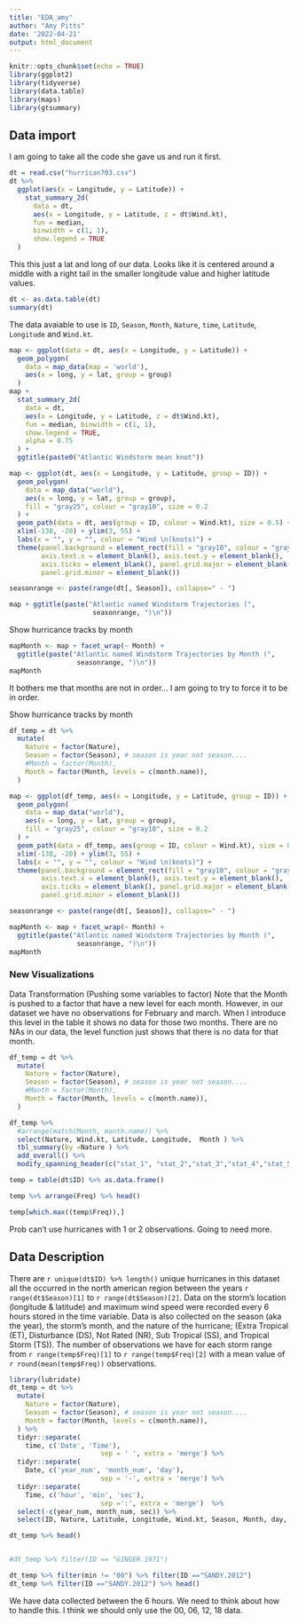 ```yaml
---
title: "EDA_amy"
author: "Amy Pitts"
date: '2022-04-21'
output: html_document
---
```


```r
knitr::opts_chunk$set(echo = TRUE)
library(ggplot2)
library(tidyverse)
library(data.table)
library(maps)
library(gtsummary)
```

## Data import 
I am going to take all the code she gave us and run it first. 

```r
dt = read.csv("hurrican703.csv")
dt %>% 
  ggplot(aes(x = Longitude, y = Latitude)) + 
    stat_summary_2d(
      data = dt, 
      aes(x = Longitude, y = Latitude, z = dt$Wind.kt), 
      fun = median, 
      binwidth = c(1, 1), 
      show.legend = TRUE
  )
```

This this just a lat and long of our data. Looks like it is centered around a middle with a right tail in the smaller longitude value and higher latitude values. 


```r
dt <- as.data.table(dt)
summary(dt)
```

The data avaiable to use is `ID`, `Season`, `Month`, `Nature`, `time`, `Latitude`, `Longitude` and `Wind.kt`. 

```r
map <- ggplot(data = dt, aes(x = Longitude, y = Latitude)) + 
  geom_polygon(
    data = map_data(map = 'world'), 
    aes(x = long, y = lat, group = group)
  )
map +
  stat_summary_2d(
    data = dt, 
    aes(x = Longitude, y = Latitude, z = dt$Wind.kt), 
    fun = median, binwidth = c(1, 1), 
    show.legend = TRUE, 
    alpha = 0.75
  ) + 
  ggtitle(paste0("Atlantic Windstorm mean knot"))
```


```r
map <- ggplot(dt, aes(x = Longitude, y = Latitude, group = ID)) + 
  geom_polygon(
    data = map_data("world"), 
    aes(x = long, y = lat, group = group), 
    fill = "gray25", colour = "gray10", size = 0.2
  ) + 
  geom_path(data = dt, aes(group = ID, colour = Wind.kt), size = 0.5) + 
  xlim(-138, -20) + ylim(3, 55) + 
  labs(x = "", y = "", colour = "Wind \n(knots)") + 
  theme(panel.background = element_rect(fill = "gray10", colour = "gray30"),
        axis.text.x = element_blank(), axis.text.y = element_blank(), 
        axis.ticks = element_blank(), panel.grid.major = element_blank(),
        panel.grid.minor = element_blank())

seasonrange <- paste(range(dt[, Season]), collapse=" - ")

map + ggtitle(paste("Atlantic named Windstorm Trajectories (", 
                     seasonrange, ")\n")) 
```

Show hurricance tracks by month
```r
mapMonth <- map + facet_wrap(~ Month) +
  ggtitle(paste("Atlantic named Windstorm Trajectories by Month (", 
                 seasonrange, ")\n")) 
mapMonth
```

It bothers me that months are not in order... I am going to try to force it to be in order. 

Show hurricance tracks by month
```r
df_temp = dt %>%
  mutate(
    Nature = factor(Nature),
    Season = factor(Season), # season is year not season.... 
    #Month = factor(Month),
    Month = factor(Month, levels = c(month.name)),
  )

map <- ggplot(df_temp, aes(x = Longitude, y = Latitude, group = ID)) + 
  geom_polygon(
    data = map_data("world"), 
    aes(x = long, y = lat, group = group), 
    fill = "gray25", colour = "gray10", size = 0.2
  ) + 
  geom_path(data = df_temp, aes(group = ID, colour = Wind.kt), size = 0.5) + 
  xlim(-138, -20) + ylim(3, 55) + 
  labs(x = "", y = "", colour = "Wind \n(knots)") + 
  theme(panel.background = element_rect(fill = "gray10", colour = "gray30"),
        axis.text.x = element_blank(), axis.text.y = element_blank(), 
        axis.ticks = element_blank(), panel.grid.major = element_blank(),
        panel.grid.minor = element_blank())

seasonrange <- paste(range(dt[, Season]), collapse=" - ")

mapMonth <- map + facet_wrap(~ Month) +
  ggtitle(paste("Atlantic named Windstorm Trajectories by Month (", 
                 seasonrange, ")\n")) 
mapMonth
```



### New Visualizations 

Data Transformation 
(Pushing some variables to factor)
Note that the Month is pushed to a factor that have a new level for each month. However, in our dataset we have no observations for February and march. When I introduce this level in the table it shows no data for those two months. There are no NAs in our data, the level function just shows that there is no data for that month. 
```r
df_temp = dt %>%
  mutate(
    Nature = factor(Nature),
    Season = factor(Season), # season is year not season.... 
    #Month = factor(Month),
    Month = factor(Month, levels = c(month.name)),
  )

df_temp %>%
  #arrange(match(Month, month.name)) %>% 
  select(Nature, Wind.kt, Latitude, Longitude,  Month ) %>% 
  tbl_summary(by =Nature ) %>%
  add_overall() %>% 
  modify_spanning_header(c("stat_1", "stat_2","stat_3","stat_4","stat_5") ~ "**Nature of the Hurricane**") 
```


```r
temp = table(dt$ID) %>% as.data.frame() 

temp %>% arrange(Freq) %>% head()

temp[which.max((temp$Freq)),]
```

Prob can't use hurricanes with 1 or 2 observations. Going to need more. 



## Data Description

There are `r unique(dt$ID) %>% length()` unique hurricanes in this dataset all the occurred in the north american region between the years `r range(dt$Season)[1]` to `r range(dt$Season)[2]`. Data on the storm's location (longitude & latitude) and maximum wind speed were recorded every 6 hours stored in the time variable. Data is also collected on the season (aka the year), the storm's month, and the nature of the hurricane; (Extra Tropical (ET), Disturbance (DS), Not Rated (NR), Sub Tropical (SS), and Tropical Storm (TS)). The number of observations we have for each storm range from `r range(temp$Freq)[1]` to `r range(temp$Freq)[2]` with a mean value of `r round(mean(temp$Freq))` observations.


```r
library(lubridate)
dt_temp = dt %>%
  mutate(
    Nature = factor(Nature),
    Season = factor(Season), # season is year not season.... 
    Month = factor(Month, levels = c(month.name)),
  ) %>%  
  tidyr::separate(
    time, c('Date', 'Time'), 
                       sep = ' ', extra = 'merge') %>% 
  tidyr::separate(
    Date, c('year_num', 'month_num', 'day'), 
                       sep = '-', extra = 'merge') %>% 
  tidyr::separate(
    Time, c('hour', 'min', 'sec'), 
                       sep =':', extra = 'merge')  %>%
  select(-c(year_num, month_num, sec)) %>%
  select(ID, Nature, Latitude, Longitude, Wind.kt, Season, Month, day, hour, min)

dt_temp %>% head()


#dt_temp %>% filter(ID == "GINGER.1971")

dt_temp %>% filter(min != "00") %>% filter(ID =="SANDY.2012")
dt_temp %>% filter(ID =="SANDY.2012") %>% head()
```

We have data collected between the 6 hours. We need to think about how to handle this. I think we should only use the 00, 06, 12, 18 data. 








